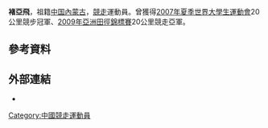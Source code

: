 {{Infobox sportsperson
| name                      = 褚亞飛
| image                     = 
| image_size                = 
| alt                       = 
| caption                   = 
| real_name                 = 
| native_name               = 
| native_name_lang          = 
| romanizedname             = 
| english_name              = 
| birth_name                = 
| nickname                  = 
| nationality               = {{CHN-1949}}
| national_team             = {{CHN-1949}}
| ethnicity                 = 
| hometown                  = {{CHN-1949}}內蒙古自治區
| citizenship               = 
| birth_date                = {{Birth date and age|year=1988|month=9|day=5}}
| birth_place               = {{CHN-1949}}內蒙古自治區
| death_date                = 
| death_place               = 
| resting_place             = 
| resting_place_coordinates = 
| monuments                 = 
| residence                 = 
| education                 = 
| alma_mater                = 
| occupation                = 
| years_active              = 2004 -
| employer                  = 
| agent                     = 
| height                    = {{height|m=1.72}}
| weight                    = {{weight|kg=55}}
| spouse                    = 
| life_partner              = 
| other_interests           = 
| website                   = 
| module                    = 
| country                   = {{CHN-1949}}
| sport                     = 田徑
| position                  = 
| shoots                    = 
| catches                   = 
| disability                = 
| disability_class          = 
| weight_class              = 
| weight_class_type         = 
| rank                      = 
| event                     = 競走
| event_type                = 
| universityteam            = 
| collegeteam               = 內蒙古科技大學田徑隊
| league                    = 
| league_type               = 
| club                      = 
| team                      = 
| turnedpro                 = 
| turnedpro_type            = 
| partner                   = 
| former_partner            = 
| coach                     = 
| retired                   = 
| coaching                  = 
| module2                   = 
| worlds                    = 
{{ubl
|'''2007年夏季世界大學運動會'''：20公里競走第一名
|'''2010年IAAF競走杯'''：20公里競走第二名
|'''2010年IAAF競走杯'''：20公里競走Team第一名
|'''2011年世界田徑錦標賽'''：20公里競走第九名
}}
| regionals                 = 
{{ubl
|'''2009年亞洲田徑錦標賽'''：20公里競走第二名
|'''2010年亞洲運動會'''：20公里競走第二名
}}
| nationals                 = 
{{ubl
|'''2007年中國城市運動會男子組'''：20000公尺競走第三名
|'''2008年中國全國競走錦標賽成年男子組'''：20公里競走第二名
|'''2009年中國全國運動會男子組'''：20公里競走第三名
|'''2013年中國全國運動會男子組'''：20公里競走Team第三名
}}
| olympics                  = 
{{ubl
|'''2008年夏季奧林匹克運動會'''：20公里競走第十名
}}
| paralympics               = 
| commonwealth              = 
| highestranking            = 
| pb                        = 
{{ubl
|'''5000公尺競走'''：20分43.3秒（手動） （2004年）
|'''10000公尺競走'''：39分22.47秒 （2012年）
|'''10公里競走'''：37分57秒 （2010年）
|'''20000公尺競走'''：1小時22分11.67秒 （2007年）
|'''20公里競走'''：1小時18分38秒 （2011年）
|'''30公里競走'''：2小時14分56秒 （2006年）
}}
| medaltemplates            = 
{{MedalCountry|{{CHN-1949}}}}
{{MedalSport|男子田徑}}
{{MedalCompetition|夏季世界大學運動會}}
{{MedalGold|2007年泰國曼谷|20公里競走}}
{{MedalCompetition|亞洲田徑錦標賽}}
{{MedalSilver|2009年中國廣東省廣州市|20公里競走}}
{{MedalCompetition|IAAF競走杯}}
{{MedalSilver|2010年墨西哥契瓦瓦州|20公里競走}}
{{MedalGold|2010年墨西哥契瓦瓦州|20公里競走Team}}
{{MedalCompetition|亞洲運動會}}
{{MedalSilver|2010年中國廣東省廣州市|20公里競走}}
| show-medals               = 
| medaltemplates-title      = 
| module3                   = 
| updated                   = 2018年1月27日
}}
{{世大運獎牌記錄
|項目=田徑
|a1=2007
|b1=1
|c1=20公里競走
}}
'''褚亞飛'''{{BD|1988年|9月5日||}}，祖籍[[中国|中国]][[內蒙古|內蒙古]]，[[競走|競走]]運動員。曾獲得[[2007年夏季世界大學生運動會|2007年夏季世界大學生運動會]]20公里競步冠軍、[[2009年亞洲田徑錦標賽|2009年亞洲田徑錦標賽]]20公里競走亞軍。

== 參考資料 ==
{{Reflist}}

== 外部連結 ==
*{{IAAF name|206114}}

[[Category:中國競走運動員|Category:中國競走運動員]]